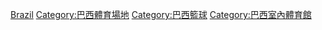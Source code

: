 {{commonscat|Basketball venues in Brazil}}

[[Category:各國籃球場|Brazil]]
[[Category:巴西體育場地|Category:巴西體育場地]]
[[Category:巴西籃球|Category:巴西籃球]]
[[Category:巴西室內體育館|Category:巴西室內體育館]]